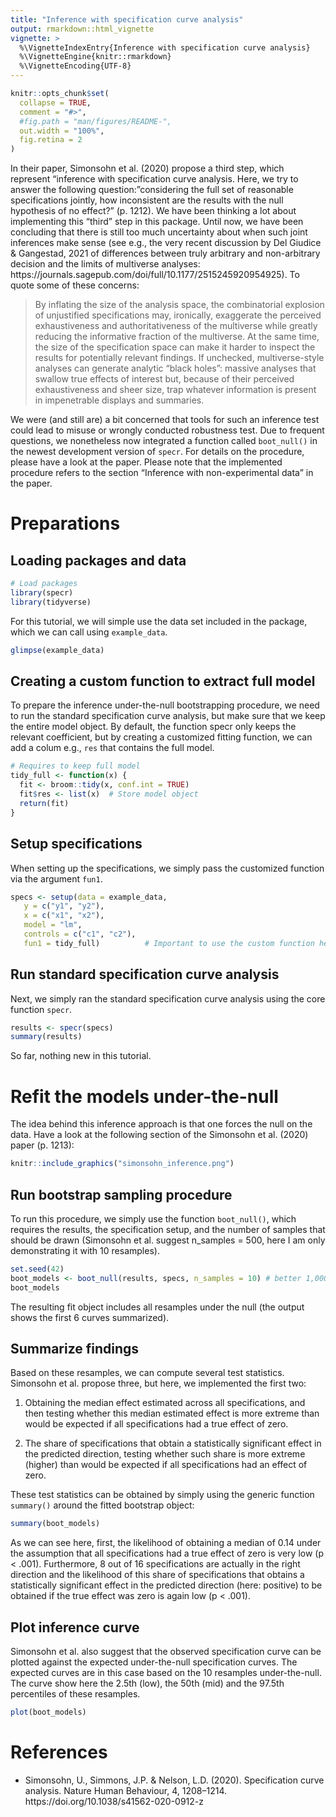 ```yaml
---
title: "Inference with specification curve analysis"
output: rmarkdown::html_vignette
vignette: >
  %\VignetteIndexEntry{Inference with specification curve analysis}
  %\VignetteEngine{knitr::rmarkdown}
  %\VignetteEncoding{UTF-8}
---
```


```r
knitr::opts_chunk$set(
  collapse = TRUE,
  comment = "#>",
  #fig.path = "man/figures/README-",
  out.width = "100%",
  fig.retina = 2
)
```

In their paper, Simonsohn et al. (2020) propose a third step, which represent "inference with specification curve analysis. Here, we try to answer the following question: "considering the full set of reasonable specifications jointly, how inconsistent are the results with the null hypothesis of no effect?" (p. 1212). We have been thinking a lot about implementing this "third" step in this package. Until now, we have been concluding that there is still too much uncertainty about when such joint inferences make sense (see e.g., the very recent discussion by Del Giudice & Gangestad, 2021 of differences between truly arbitrary and non-arbitrary decision and the limits of multiverse analyses: https://journals.sagepub.com/doi/full/10.1177/2515245920954925). To quote some of these concerns:

>By inflating the size of the analysis space, the combinatorial explosion of unjustified specifications may, ironically, exaggerate the perceived exhaustiveness and authoritativeness of the multiverse while greatly reducing the informative fraction of the multiverse. At the same time, the size of the specification space can make it harder to inspect the results for potentially relevant findings. If unchecked, multiverse-style analyses can generate analytic “black holes”: massive analyses that swallow true effects of interest but, because of their perceived exhaustiveness and sheer size, trap whatever information is present in impenetrable displays and summaries.

We were (and still are) a bit concerned that tools for such an inference test could lead to misuse or wrongly conducted robustness test. Due to frequent questions, we nonetheless now integrated a function called `boot_null()` in the newest development version of `specr`. For details on the procedure, please have a look at the paper. Please note that the implemented procedure refers to the section "Inference with non-experimental data" in the paper. 

# Preparations


## Loading packages and data

```r
# Load packages
library(specr)
library(tidyverse)
```


For this tutorial, we will simple use the data set included in the package, which we can call using `example_data`. 

```r
glimpse(example_data)
```


## Creating a custom function to extract full model

To prepare the inference under-the-null bootstrapping procedure, we need to run the standard specification curve analysis, but make sure that we keep the entire model object. By default, the function specr only keeps the relevant coefficient, but by creating a customized fitting function, we can add a colum e.g., `res` that contains the full model. 


```r
# Requires to keep full model
tidy_full <- function(x) {
  fit <- broom::tidy(x, conf.int = TRUE)
  fit$res <- list(x)  # Store model object
  return(fit)
}
```


## Setup specifications

When setting up the specifications, we simply pass the customized function via the argument `fun1`. 

```r
specs <- setup(data = example_data,
   y = c("y1", "y2"),
   x = c("x1", "x2"),
   model = "lm",
   controls = c("c1", "c2"),
   fun1 = tidy_full)          # Important to use the custom function here!
```


## Run standard specification curve analysis

Next, we simply ran the standard specification curve analysis using the core function `specr`. 

```r
results <- specr(specs)
summary(results)
```

So far, nothing new in this tutorial. 

# Refit the models under-the-null

The idea behind this inference approach is that one forces the null on the data. Have a look at the following section of the Simonsohn et al. (2020) paper (p. 1213):


```r
knitr::include_graphics("simonsohn_inference.png")
```

## Run bootstrap sampling procedure

To run this procedure, we simply use the function `boot_null()`, which requires the results, the specification setup, and the number of samples that should be drawn (Simonsohn et al. suggest n_samples = 500, here I am only demonstrating it with 10 resamples). 

```r
set.seed(42)
boot_models <- boot_null(results, specs, n_samples = 10) # better 1,000!
boot_models
```

The resulting fit object includes all resamples under the null (the output shows the first 6 curves summarized). 

## Summarize findings

Based on these resamples, we can compute several test statistics. Simonsohn et al. propose three, but here, we implemented the first two:

1. Obtaining the median effect estimated across all specifications, and then testing whether this median estimated
effect is more extreme than would be expected if all specifications had a true effect of zero.

2. The share of specifications that obtain a statistically significant effect in the predicted direction,
testing whether such share is more extreme (higher) than would be expected if all specifications had an effect of zero. 

These test statistics can be obtained by simply using the generic function `summary()` around the fitted bootstrap object:

```r
summary(boot_models)
```

As we can see here, first, the likelihood of obtaining a median of 0.14 under the assumption that all specifications had a true effect of zero is very low (p < .001). Furthermore, 8 out of 16 specifications are actually in the right direction and the likelihood of this share of specifications that obtains a statistically significant effect in the predicted direction (here: positive) to be obtained if the true effect was zero is again low (p < .001).  

## Plot inference curve

Simonsohn et al. also suggest that the observed specification curve can be plotted against the expected under-the-null specification curves. The expected curves are in this case based on the 10 resamples under-the-null. The curve show here the 2.5th (low), the 50th (mid) and the 97.5th percentiles of these resamples. 

```r
plot(boot_models)
```


# References

- Simonsohn, U., Simmons, J.P. & Nelson, L.D. (2020). Specification curve analysis. Nature Human Behaviour, 4, 1208–1214. https://doi.org/10.1038/s41562-020-0912-z
